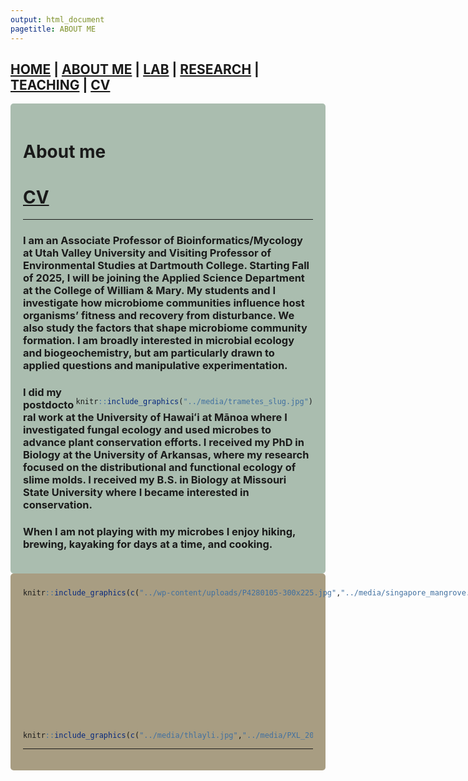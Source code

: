 ```yaml
---
output: html_document
pagetitle: ABOUT ME
---
```

<style type="text/css">
.main-container {
  max-width: 1800px;
  margin-left: auto;
  margin-right: auto;
}
</style>


## [HOME](http://gzahn.github.io/) | [ABOUT ME](http://gzahn.github.io/about-me/) | [LAB](http://gzahn.github.io/lab/) | [RESEARCH](http://gzahn.github.io/pubs-and-pres/) | [TEACHING](http://gzahn.github.io/coursemap/) | [CV](https://docs.google.com/document/d/1f1DEO7XyHATpOhZWt7Rl-ELzte-SAOTww5uZnUXNTwM/edit?usp=sharing)

<style>
div.gray { background-color:#aabdaf; border-radius: 5px; padding: 20px;}
</style>
<div class = "gray">
# **About me**

# **[CV](https://docs.google.com/document/d/1f1DEO7XyHATpOhZWt7Rl-ELzte-SAOTww5uZnUXNTwM/edit?usp=sharing)**

___


### I am an Associate Professor of Bioinformatics/Mycology at Utah Valley University and Visiting Professor of Environmental Studies at Dartmouth College. Starting Fall of 2025, I will be joining the Applied Science Department at the College of William & Mary. My students and I investigate how microbiome communities influence host organisms' fitness and recovery from disturbance. We also study the factors that shape microbiome community formation. I am broadly interested in microbial ecology and biogeochemistry, but am particularly drawn to applied questions and manipulative experimentation.


<div style= "float:right;position: relative;top:10px">
```r
knitr::include_graphics("../media/trametes_slug.jpg")
```
</div>

### I did my postdoctoral work at the University of Hawaiʻi at Mānoa where I investigated fungal ecology and used microbes to advance plant conservation efforts. I received my PhD in Biology at the University of Arkansas, where my research focused on the distributional and functional ecology of slime molds.  I received my B.S. in Biology at Missouri State University where I became interested in conservation.  

### When I am not playing with my microbes I enjoy hiking, brewing, kayaking for days at  a time, and cooking.

</div>

<div style= "float:left;position: relative;top:10px;left:20px">
```r
knitr::include_graphics(c("../wp-content/uploads/P4280105-300x225.jpg","../media/singapore_mangrove.jpg","../media/geoff_mangrove.jpg"))
```


</div>



<style>
div.blue { background-color:#a89d82; border-radius: 5px; padding: 20px;}
</style>
<div class = "blue">

<br><br><br><br><br><br><br><br><br>
<br><br><br>


```r
knitr::include_graphics(c("../media/thlayli.jpg","../media/PXL_20230909_205730304.jpg","../media/mushrooms1.jpg"))
```


___





</div>



